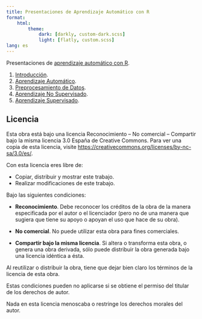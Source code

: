 ```yaml
---
title: Presentaciones de Aprendizaje Automático con R
format: 
    html:
        theme:
            dark: [darkly, custom-dark.scss]
            light: [flatly, custom.scss]
lang: es
---
```


Presentaciones de [aprendizaje automático con R](https://aprendeconalf.es/aprendizaje-automatico-practicas-r/).

1. [Introducción](01-introduccion-r.html).
2. [Aprendizaje Automático](02-aprendizaje-automatico.html).
3. [Preprocesamiento de Datos](03-preprocesamiento-datos.html).
4. [Aprendizaje No Supervisado](04-aprendizaje-no-supervisado.html).
5. [Aprendizaje Supervisado](05-aprendizaje-supervisado.html).

## Licencia

Esta obra está bajo una licencia Reconocimiento – No comercial – Compartir bajo la misma licencia 3.0 España de Creative Commons. Para ver una copia de esta licencia, visite [https://creativecommons.org/licenses/by-nc-sa/3.0/es/](https://creativecommons.org/licenses/by-nc-sa/3.0/es/).

Con esta licencia eres libre de:

- Copiar, distribuir y mostrar este trabajo.
- Realizar modificaciones de este trabajo.

Bajo las siguientes condiciones:

- **Reconocimiento**. Debe reconocer los créditos de la obra de la manera especificada por el autor o el licenciador (pero no de una manera que sugiera que tiene su apoyo o apoyan el uso que hace de su obra).

- **No comercial**. No puede utilizar esta obra para fines comerciales.

- **Compartir bajo la misma licencia**. Si altera o transforma esta obra, o genera una obra derivada, sólo puede distribuir la obra generada bajo una licencia idéntica a ésta.

Al reutilizar o distribuir la obra, tiene que dejar bien claro los términos de la licencia de esta obra.

Estas condiciones pueden no aplicarse si se obtiene el permiso del titular de los derechos de autor.

Nada en esta licencia menoscaba o restringe los derechos morales del autor.
